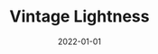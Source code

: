 ---
cover: "./vintage.PNG"
date: "2022-01-01"
title: "Vintage Lightness"
defer: false
slug: "/vintage"
areas:
  -  .

---